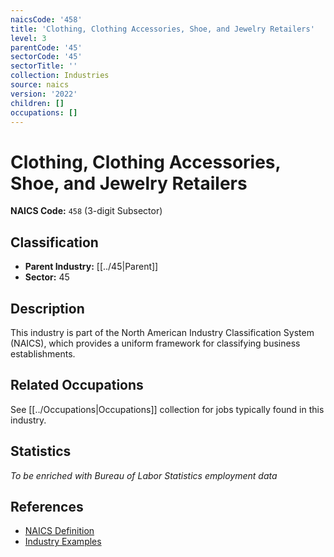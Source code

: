 ```yaml
---
naicsCode: '458'
title: 'Clothing, Clothing Accessories, Shoe, and Jewelry Retailers'
level: 3
parentCode: '45'
sectorCode: '45'
sectorTitle: ''
collection: Industries
source: naics
version: '2022'
children: []
occupations: []
---
```

# Clothing, Clothing Accessories, Shoe, and Jewelry Retailers

**NAICS Code:** `458` (3-digit Subsector)

## Classification

- **Parent Industry:** [[../45|Parent]]
- **Sector:** 45

## Description

This industry is part of the North American Industry Classification System (NAICS), which provides a uniform framework for classifying business establishments.

## Related Occupations

See [[../Occupations|Occupations]] collection for jobs typically found in this industry.

## Statistics

*To be enriched with Bureau of Labor Statistics employment data*

## References

- [NAICS Definition](https://www.census.gov/naics/)
- [Industry Examples](https://www.census.gov/naics/2022NAICS/)
